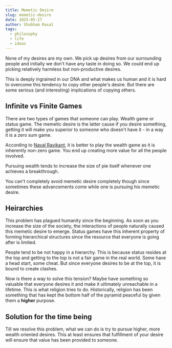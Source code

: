 ```yaml
---
title: Memetic Desire
slug: memetic-desire
date: 2025-05-27
author: Shubham Rasal
tags:
  - philosophy
  - life
  - ideas
---
```



None of my desires are my own. We pick up desires from our surrounding people and initially we don't have any taste in doing so. We could end up picking relatively harmless but non-productive desires. 

This is deeply ingrained in our DNA and what makes us human and it is hard to overcome this tendency to copy other people's desire. But there are some serious (and interesting) implications of copying others.

## Infinite vs Finite Games




There are two types of games that someone can play. Wealth game or status game. The memetic desire is the latter cause if you desire something, getting it will make you superior to someone who doesn't have it - in a way it is a zero sum game. 

According to [Naval Ravikant](https://nav.al/), it is better to play the wealth game as it is inherently non-zero game. You end up creating more value for all the people involved. 

Pursuing wealth tends to increase the size of pie itself whenever one achieves a breakthrough. 

You can't completely avoid memetic desire completely though since sometimes these advancements come while one is pursuing his memetic desire. 

## Heirarchies

This problem has plagued humanity since the beginning. As soon as you increase the size of the society, the interactions of people naturally caused this memetic desire to emerge. 
Status games have this inherent property of forming hierarchical structures since the resource that everyone is going after is limited.  

People tend to be not happy in a hierarchy. This is because status resides at the top and getting to the top is not a fair game in the real world. Some have a head start, some cheat. But since everyone desires to be at the top, it is bound to create clashes. 

Now is there a way to solve this tension? Maybe have something so valuable that everyone desires it and make it ultimately unreachable in a lifetime. This is what religion tries to do. Historically, religion has been something that has kept the bottom half of the pyramid peaceful by given them a **higher** purpose. 

<HierarchySimulator client:load />

## Solution for the time being

Till we resolve this problem, what we can do is try to pursue higher, more wealth oriented desires. This at least ensures that fulfillment of your desire will ensure that value has been provided to someone.

